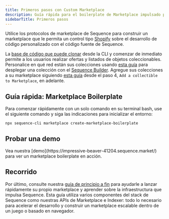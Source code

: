 ```yaml
---
title: Primeros pasos con Custom Marketplace
description: Guía rápida para el boilerplate de Marketplace impulsado por Sequence stack para juegos web3.
sidebarTitle: Primeros pasos
---
```


Utilice los protocolos de marketplace de Sequence para construir un marketplace que le permita un control tipo [Shopify](https://www.shopify.com/) sobre el desarrollo de código personalizado con el código fuente de Sequence.

La [base de código que puede clonar](https://github.com/0xsequence/marketplace-boilerplate) desde la CLI y comenzar de inmediato permite a los usuarios realizar ofertas y listados de objetos coleccionables. Personalice en qué red están sus colecciones usando [esta guía](/solutions/builder/contracts/deploy-an-item-collection) para desplegar una colección con el [Sequence Builder](https://sequence.build). Agregue sus colecciones a su marketplace siguiendo [esta guía](/solutions/payments/marketplace/hosted) desde el paso 4, `Add a collectible to Marketplace`, en adelante.

## Guía rápida: Marketplace Boilerplate
Para comenzar rápidamente con un solo comando en su terminal bash, use el siguiente comando y siga las indicaciones para inicializar el entorno:

```shell
npx sequence-cli marketplace create-marketplace-boilerplate
```

## Probar una demo

<Note>
  Vea nuestra [demo](https://impressive-beaver-41204.sequence.market/) para ver un marketplace boilerplate en acción.
</Note>

## Recorrido
Por último, consulte nuestra [guía de principio a fin](/guides/custom-marketplace) para ayudarle a lanzar rápidamente su propio marketplace y aprender sobre la infraestructura que impulsa Sequence. Esta guía utiliza varios componentes del stack de Sequence como nuestras APIs de Marketplace e Indexer: todo lo necesario para acelerar el desarrollo y construir un marketplace escalable dentro de un juego o basado en navegador.